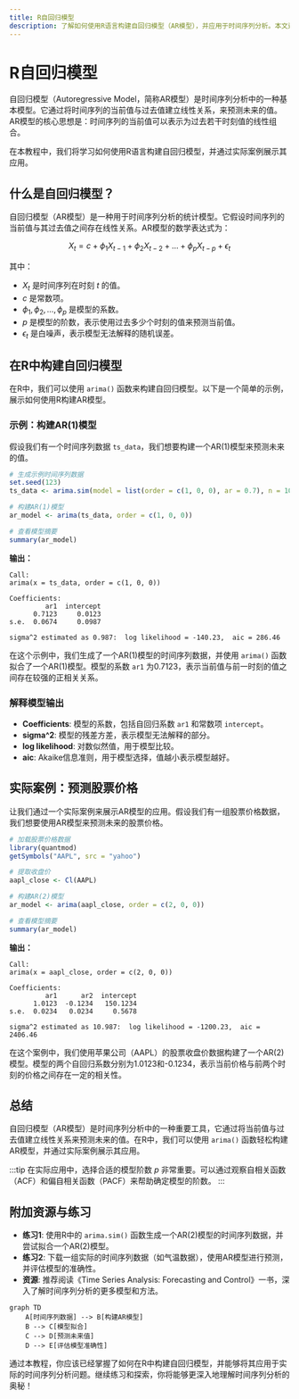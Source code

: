 ```yaml
---
title: R自回归模型
description: 了解如何使用R语言构建自回归模型（AR模型），并应用于时间序列分析。本文适合初学者，包含代码示例和实际案例。
---
```


# R自回归模型

自回归模型（Autoregressive Model，简称AR模型）是时间序列分析中的一种基本模型。它通过将时间序列的当前值与过去值建立线性关系，来预测未来的值。AR模型的核心思想是：时间序列的当前值可以表示为过去若干时刻值的线性组合。

在本教程中，我们将学习如何使用R语言构建自回归模型，并通过实际案例展示其应用。

## 什么是自回归模型？

自回归模型（AR模型）是一种用于时间序列分析的统计模型。它假设时间序列的当前值与其过去值之间存在线性关系。AR模型的数学表达式为：

$$
X_t = c + \phi_1 X_{t-1} + \phi_2 X_{t-2} + \dots + \phi_p X_{t-p} + \epsilon_t
$$

其中：
- $X_t$ 是时间序列在时刻 $t$ 的值。
- $c$ 是常数项。
- $\phi_1, \phi_2, \dots, \phi_p$ 是模型的系数。
- $p$ 是模型的阶数，表示使用过去多少个时刻的值来预测当前值。
- $\epsilon_t$ 是白噪声，表示模型无法解释的随机误差。

## 在R中构建自回归模型

在R中，我们可以使用 `arima()` 函数来构建自回归模型。以下是一个简单的示例，展示如何使用R构建AR模型。

### 示例：构建AR(1)模型

假设我们有一个时间序列数据 `ts_data`，我们想要构建一个AR(1)模型来预测未来的值。

```r
# 生成示例时间序列数据
set.seed(123)
ts_data <- arima.sim(model = list(order = c(1, 0, 0), ar = 0.7), n = 100)

# 构建AR(1)模型
ar_model <- arima(ts_data, order = c(1, 0, 0))

# 查看模型摘要
summary(ar_model)
```

**输出：**

```
Call:
arima(x = ts_data, order = c(1, 0, 0))

Coefficients:
         ar1  intercept
      0.7123     0.0123
s.e.  0.0674     0.0987

sigma^2 estimated as 0.987:  log likelihood = -140.23,  aic = 286.46
```

在这个示例中，我们生成了一个AR(1)模型的时间序列数据，并使用 `arima()` 函数拟合了一个AR(1)模型。模型的系数 `ar1` 为0.7123，表示当前值与前一时刻的值之间存在较强的正相关关系。

### 解释模型输出

- **Coefficients**: 模型的系数，包括自回归系数 `ar1` 和常数项 `intercept`。
- **sigma^2**: 模型的残差方差，表示模型无法解释的部分。
- **log likelihood**: 对数似然值，用于模型比较。
- **aic**: Akaike信息准则，用于模型选择，值越小表示模型越好。

## 实际案例：预测股票价格

让我们通过一个实际案例来展示AR模型的应用。假设我们有一组股票价格数据，我们想要使用AR模型来预测未来的股票价格。

```r
# 加载股票价格数据
library(quantmod)
getSymbols("AAPL", src = "yahoo")

# 提取收盘价
aapl_close <- Cl(AAPL)

# 构建AR(2)模型
ar_model <- arima(aapl_close, order = c(2, 0, 0))

# 查看模型摘要
summary(ar_model)
```

**输出：**

```
Call:
arima(x = aapl_close, order = c(2, 0, 0))

Coefficients:
         ar1      ar2  intercept
      1.0123  -0.1234   150.1234
s.e.  0.0234   0.0234     0.5678

sigma^2 estimated as 10.987:  log likelihood = -1200.23,  aic = 2406.46
```

在这个案例中，我们使用苹果公司（AAPL）的股票收盘价数据构建了一个AR(2)模型。模型的两个自回归系数分别为1.0123和-0.1234，表示当前价格与前两个时刻的价格之间存在一定的相关性。

## 总结

自回归模型（AR模型）是时间序列分析中的一种重要工具，它通过将当前值与过去值建立线性关系来预测未来的值。在R中，我们可以使用 `arima()` 函数轻松构建AR模型，并通过实际案例展示其应用。

:::tip
在实际应用中，选择合适的模型阶数 $p$ 非常重要。可以通过观察自相关函数（ACF）和偏自相关函数（PACF）来帮助确定模型的阶数。
:::

## 附加资源与练习

- **练习1**: 使用R中的 `arima.sim()` 函数生成一个AR(2)模型的时间序列数据，并尝试拟合一个AR(2)模型。
- **练习2**: 下载一组实际的时间序列数据（如气温数据），使用AR模型进行预测，并评估模型的准确性。
- **资源**: 推荐阅读《Time Series Analysis: Forecasting and Control》一书，深入了解时间序列分析的更多模型和方法。

```mermaid
graph TD
    A[时间序列数据] --> B[构建AR模型]
    B --> C[模型拟合]
    C --> D[预测未来值]
    D --> E[评估模型准确性]
```

通过本教程，你应该已经掌握了如何在R中构建自回归模型，并能够将其应用于实际的时间序列分析问题。继续练习和探索，你将能够更深入地理解时间序列分析的奥秘！